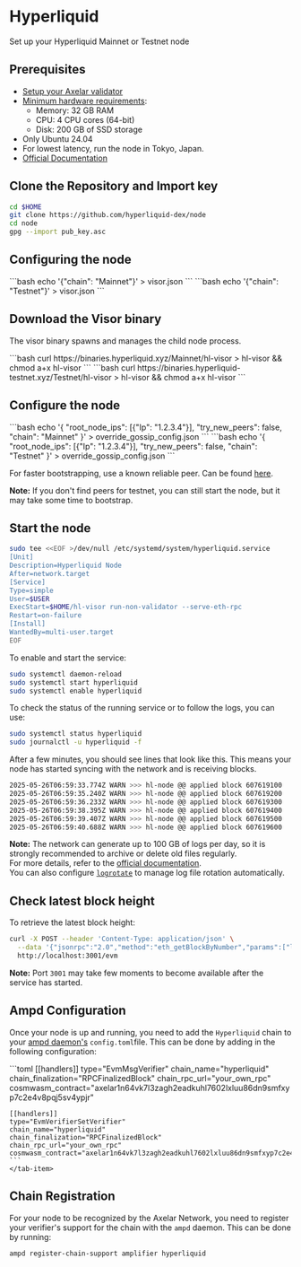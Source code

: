 # Hyperliquid


Set up your Hyperliquid Mainnet or Testnet node

## Prerequisites

- [Setup your Axelar validator](/validator/setup/overview/)
- [Minimum hardware requirements](https://github.com/hyperliquid-dex/node?tab=readme-ov-file#machine-specs):
  - Memory: 32 GB RAM
  - CPU: 4 CPU cores (64-bit)
  - Disk: 200 GB of SSD storage
- Only Ubuntu 24.04
- For lowest latency, run the node in Tokyo, Japan.
- [Official Documentation](https://github.com/hyperliquid-dex/node)

## Clone the Repository and Import key

```bash
cd $HOME
git clone https://github.com/hyperliquid-dex/node
cd node
gpg --import pub_key.asc
```

## Configuring the node

<tabs>
  <tab-item title="Mainnet">
  ```bash
  echo '{"chain": "Mainnet"}' > visor.json
```
  </tab-item>
  <tab-item title="Testnet">
  ```bash
  echo '{"chain": "Testnet"}' > visor.json
```
  </tab-item>
</tabs>

## Download the Visor binary

The visor binary spawns and manages the child node process.

<tabs>
  <tab-item title="Mainnet">
  ```bash
  curl https://binaries.hyperliquid.xyz/Mainnet/hl-visor > hl-visor && chmod a+x hl-visor
```
  </tab-item>
  <tab-item title="Testnet">
  ```bash
  curl https://binaries.hyperliquid-testnet.xyz/Testnet/hl-visor > hl-visor && chmod a+x hl-visor
```
  </tab-item>
</tabs>

## Configure the node

<tabs>
  <tab-item title="Mainnet">
  ```bash
  echo '{ "root_node_ips": [{"Ip": "1.2.3.4"}], "try_new_peers": false, "chain": "Mainnet" }' > override_gossip_config.json
```
  </tab-item>
  <tab-item title="Testnet">
  ```bash
  echo '{ "root_node_ips": [{"Ip": "1.2.3.4"}], "try_new_peers": false, "chain": "Testnet" }' > override_gossip_config.json
```
  </tab-item>
</tabs>

For faster bootstrapping, use a known reliable peer. Can be found [here](https://github.com/hyperliquid-dex/node?tab=readme-ov-file#mainnet-non-validator-seed-peers).

**Note:** If you don't find peers for testnet, you can still start the node, but it may take some time to bootstrap.

## Start the node

```bash
sudo tee <<EOF >/dev/null /etc/systemd/system/hyperliquid.service
[Unit]
Description=Hyperliquid Node
After=network.target
[Service]
Type=simple
User=$USER
ExecStart=$HOME/hl-visor run-non-validator --serve-eth-rpc
Restart=on-failure
[Install]
WantedBy=multi-user.target
EOF
```

To enable and start the service:

```bash
sudo systemctl daemon-reload
sudo systemctl start hyperliquid
sudo systemctl enable hyperliquid
```

To check the status of the running service or to follow the logs, you can use:

```bash
sudo systemctl status hyperliquid
sudo journalctl -u hyperliquid -f
```

After a few minutes, you should see lines that look like this. This means your node has started syncing with the network and is receiving blocks.

```bash
2025-05-26T06:59:33.774Z WARN >>> hl-node @@ applied block 607619100
2025-05-26T06:59:35.240Z WARN >>> hl-node @@ applied block 607619200
2025-05-26T06:59:36.233Z WARN >>> hl-node @@ applied block 607619300
2025-05-26T06:59:38.395Z WARN >>> hl-node @@ applied block 607619400
2025-05-26T06:59:39.407Z WARN >>> hl-node @@ applied block 607619500
2025-05-26T06:59:40.688Z WARN >>> hl-node @@ applied block 607619600
```

**Note:** The network can generate up to 100 GB of logs per day, so it is strongly recommended to archive or delete old files regularly.  
For more details, refer to the [official documentation](https://github.com/hyperliquid-dex/node?tab=readme-ov-file#reading-l1-data).  
You can also configure [`logrotate`](https://manpages.ubuntu.com/manpages/focal/man8/logrotate.8.html) to manage log file rotation automatically.

## Check latest block height

To retrieve the latest block height:

```bash
curl -X POST --header 'Content-Type: application/json' \
  --data '{"jsonrpc":"2.0","method":"eth_getBlockByNumber","params":["latest",false],"id":1}' \
  http://localhost:3001/evm
```

**Note:** Port `3001` may take few moments to become available after the service has started.

## Ampd Configuration

Once your node is up and running, you need to add the `Hyperliquid` chain to your [ampd daemon's](https://github.com/axelarnetwork/axelar-amplifier/tree/main/ampd) `config.toml`file. This can be done by adding in the following configuration:


<tabs>
    <tab-item title="testnet">
    ```toml
    [[handlers]]
    type="EvmMsgVerifier"
    chain_name="hyperliquid"
    chain_finalization="RPCFinalizedBlock"
    chain_rpc_url="your_own_rpc"
    cosmwasm_contract="axelar1n64vk7l3zagh2eadkuhl7602lxluu86dn9smfxyp7c2e4v8pqj5sv4ypjr"

    [[handlers]]
    type="EvmVerifierSetVerifier"
    chain_name="hyperliquid"
    chain_finalization="RPCFinalizedBlock"
    chain_rpc_url="your_own_rpc"
    cosmwasm_contract="axelar1n64vk7l3zagh2eadkuhl7602lxluu86dn9smfxyp7c2e4v8pqj5sv4ypjr"
    ```
    </tab-item>
</tabs>

## Chain Registration

For your node to be recognized by the Axelar Network, you need to register your verifier's support for the chain with the `ampd` daemon. This can be done by running:  

```bash
ampd register-chain-support amplifier hyperliquid
```